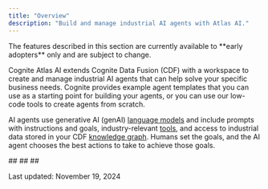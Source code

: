 ```yaml
---
title: "Overview"
description: "Build and manage industrial AI agents with Atlas AI."
---
```




<Warning>
  The features described in this section are currently available to **early adopters** only and are subject to change.
</Warning>

Cognite Atlas AI extends Cognite Data Fusion (CDF) with a workspace to create and manage industrial AI agents that can help solve your specific business needs. Cognite provides example agent templates that you can use as a starting point for building your agents, or you can use our low-code tools to create agents from scratch.

AI agents use generative AI (genAI) [language models](/cdf/atlas_ai/references/atlas_ai_agent_language_models) and include prompts with instructions and goals, industry-relevant [tools](/cdf/atlas_ai/references/atlas_ai_agent_tools), and access to industrial data stored in your CDF [knowledge graph](/cdf/dm/). Humans set the goals, and the AI agent chooses the best actions to take to achieve those goals.

<CardGroup>
  <Card title="📄️About Atlas AI agentsThe features described in this section are currently available to early adopters only and are subject to change." href="/cdf/atlas_ai/concepts/">
    ##
  </Card>
</CardGroup>

<CardGroup>
  <Card title="🗃️Implementing Atlas AI agents2 items" href="/cdf/atlas_ai/guides/atlas_ai_agent_building">
    ##
  </Card>
</CardGroup>

<CardGroup>
  <Card title="🗃️Reference information4 items" href="/cdf/atlas_ai/references/">
    ##
  </Card>
</CardGroup>

Last updated: November 19, 2024
